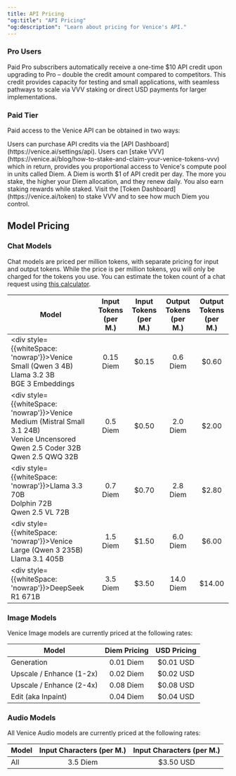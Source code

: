 ```yaml
---
title: API Pricing
"og:title": "API Pricing"
"og:description": "Learn about pricing for Venice's API."
---
```


### Pro Users

Paid Pro subscribers automatically receive a one-time $10 API credit upon upgrading to Pro – double the credit amount compared to competitors. This credit provides capacity for testing and small applications, with seamless pathways to scale via VVV staking or direct USD payments for larger implementations.

### Paid Tier

Paid access to the Venice API can be obtained in two ways:

<Steps>
  <Step title="Purchased API Credits">
    Users can purchase API credits via the [API Dashboard](https://venice.ai/settings/api).
  </Step>

  <Step title="Stake VVV">
    Users can [stake VVV](https://venice.ai/blog/how-to-stake-and-claim-your-venice-tokens-vvv) which in return, provides you proportional access to
    Venice's compute pool in units called Diem. A Diem is worth $1 of API credit per day. The more you stake, the higher your Diem allocation, and they renew daily. You also earn staking rewards while staked. Visit the [Token Dashboard](https://venice.ai/token) to stake VVV and to see how much Diem you control.
  </Step>
</Steps>


## Model Pricing

### Chat Models

Chat models are priced per million tokens, with separate pricing for input and output tokens. While the price is per million tokens, you will only be charged for the tokens you use.
You can estimate the token count of a chat request using [this calculator](https://quizgecko.com/tools/token-counter).

| Model                                                                                                                                                | Input Tokens (per M.) | Input Tokens (per M.) | Output Tokens (per M.) | Output Tokens (per M.) |
| ---------------------------------------------------------------------------------------------------------------------------------------------------- | :-------------------: | :-------------------: | :--------------------: | :--------------------: |
| <div style={{whiteSpace: 'nowrap'}}>Venice Small (Qwen 3 4B)<br />Llama 3.2 3B<br />BGE 3 Embeddings</div>                                           | 0.15 Diem             | $0.15                 | 0.6 Diem               | $0.60                  |
| <div style={{whiteSpace: 'nowrap'}}>Venice Medium (Mistral Small 3.1 24B)<br />Venice Uncensored<br />Qwen 2.5 Coder 32B<br />Qwen 2.5 QWQ 32B</div> | 0.5 Diem              | $0.50                 | 2.0 Diem               | $2.00                  |
| <div style={{whiteSpace: 'nowrap'}}>Llama 3.3 70B<br />Dolphin 72B<br /> Qwen 2.5 VL 72B</div>                                                       | 0.7 Diem              | $0.70                 | 2.8 Diem               | $2.80                  |
| <div style={{whiteSpace: 'nowrap'}}>Venice Large (Qwen 3 235B)<br />Llama 3.1 405B</div>                                                             | 1.5 Diem              | $1.50                 | 6.0 Diem               | $6.00                  |
| <div style={{whiteSpace: 'nowrap'}}>DeepSeek R1 671B</div>                                                                                           | 3.5 Diem              | $3.50                 | 14.0 Diem              | $14.00                 |

### Image Models

Venice Image models are currently priced at the following rates:

| Model                    | Diem Pricing          | USD Pricing           |
| ----------------------   | :-------------------: | :-------------------: |
| Generation               | 0.01 Diem             | $0.01 USD             |
| Upscale / Enhance (1-2x) | 0.02 Diem             | $0.02 USD             |
| Upscale / Enhance (2-4x) | 0.08 Diem             | $0.08 USD             |
| Edit (aka Inpaint)       | 0.04 Diem             | $0.04 USD             |

### Audio Models

All Venice Audio models are currently priced at the following rates:

| Model       | Input Characters (per M.) | Input Characters (per M.) |
| ----------- | :-----------------------: | :-----------------------: |
| All         | 3.5 Diem                  | $3.50 USD                 |
